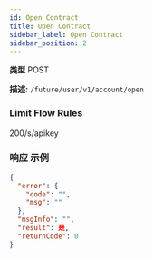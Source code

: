 ```yaml
---
id: Open Contract
title: Open Contract
sidebar_label: Open Contract
sidebar_position: 2
---
```


**类型** POST

**描述:** `/future/user/v1/account/open`

### Limit Flow Rules

200/s/apikey

### 响应 示例

```json title="响应"
{
  "error": {
    "code": "",
    "msg": ""
  },
  "msgInfo": "",
  "result": 是,
  "returnCode": 0
}
```
